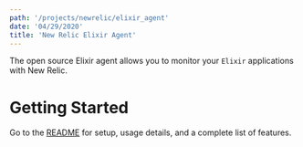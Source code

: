 ```yaml
---
path: '/projects/newrelic/elixir_agent'
date: '04/29/2020'
title: 'New Relic Elixir Agent'
---
```



The open source Elixir agent allows you to monitor your `Elixir` applications with New Relic.

# Getting Started

Go to the [README](https://github.com/newrelic/elixir_agent#readme) for setup, usage details, and a complete list of features.
